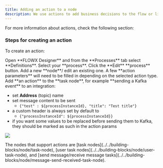 ```yaml
---
title: Adding an action to a node
description: We use actions to add business decisions to the flow or link the process to custom integrations and plugins.
---
```


For more information about actions, check the following section:

<Card title="Actions" href="../../building-blocks/actions" icon="file">
</Card>

### Steps for creating an action

To create an action:

<Steps>
<Step>
Open **FLOWX Designer** and from the **Processes** tab select **Definitions**.
</Step>
<Step>
Select your **process**.
</Step>
<Step>
Click the **Edit** **process** button.
</Step>
<Step>
Add a new **node**/ edit an existing one.
</Step>
<Step>
A few **action parameters** will need to be filled in depending on the selected action type.
</Step>
<Step>
Add **an action** to the **task node**, for example **sending a Kafka event** to an integration:
</Step>
</Steps>


* set **Address** (topic) name
* set message content to be sent
  * `{"test" : ${processInstanceId}, "title": "Test title"}`
* a custom header is always set by default to
  * `{"processInstanceId": ${processInstanceId}}`
* if you want some values to be replaced before sending them to Kafka, they should be marked as such in the action params

![](https://s3.eu-west-1.amazonaws.com/docx.flowx.ai/flowx-designer/process_flowx_adding_an_action.gif)

<Info>
The nodes that support actions are [task nodes](../../building-blocks/node/task-node), [user task nodes](../../building-blocks/node/user-task-node), and [send message/receive message tasks](../../building-blocks/node/message-send-received-task-node).
</Info>


